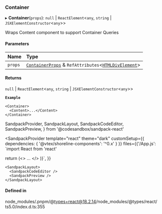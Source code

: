 ### Container

▸ **Container**(`props`): `null` \| `ReactElement`\<`any`, `string` \| `JSXElementConstructor`\<`any`\>\>

Wraps Content component to support Container Queries

#### Parameters

| Name    | Type                                                                                                                                                  |
| :------ | :---------------------------------------------------------------------------------------------------------------------------------------------------- |
| `props` | [`ContainerProps`](/components/container/props.md) & `RefAttributes`\<[`HTMLDivElement`](https://developer.mozilla.org/docs/Web/API/HTMLDivElement)\> |

#### Returns

`null` \| `ReactElement`\<`any`, `string` \| `JSXElementConstructor`\<`any`\>\>

**`Example`**

```tsx copy showLineNumbers filename="example.tsx"
<Container>
  <Content>...</Content>
</Container>
```

SandpackProvider,
SandpackLayout,
SandpackCodeEditor,
SandpackPreview,
} from '@codesandbox/sandpack-react'

<SandpackProvider
template="react"
theme="dark"
customSetup={{ dependencies: { '@vtex/shoreline-components': '^0.x' } }}
files={{'/App.js': `import React from 'react'

return (<>
<Container>
<Content>...</Content>
</Container>
</>
)}`,
}}

>

    <SandpackLayout>
      <SandpackCodeEditor />
      <SandpackPreview />
    </SandpackLayout>

  </SandpackProvider>

#### Defined in

node_modules/.pnpm/@types+react@18.2.14/node_modules/@types/react/ts5.0/index.d.ts:355
